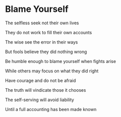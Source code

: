 # Blame Yourself

The selfless seek not their own lives

They do not work to fill their own accounts

The wise see the error in their ways

But fools believe they did nothing wrong

Be humble enough to blame yourself when fights arise

While others may focus on what they did right

Have courage and do not be afraid

The truth will vindicate those it chooses

The self-serving will avoid liability

Until a full accounting has been made known
